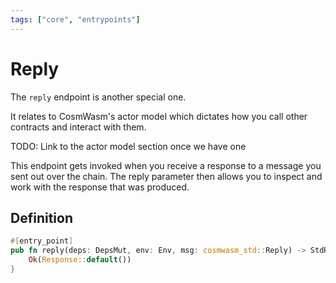 ```yaml
---
tags: ["core", "entrypoints"]
---
```



# Reply

The `reply` endpoint is another special one.

It relates to CosmWasm's actor model which dictates how you call other contracts
and interact with them.

<Callout>TODO: Link to the actor model section once we have one</Callout>

This endpoint gets invoked when you receive a response to a message you sent out
over the chain. The reply parameter then allows you to inspect and work with the
response that was produced.

## Definition

```rust filename="contract.rs" template="core"
#[entry_point]
pub fn reply(deps: DepsMut, env: Env, msg: cosmwasm_std::Reply) -> StdResult<Response> {
    Ok(Response::default())
}
```
